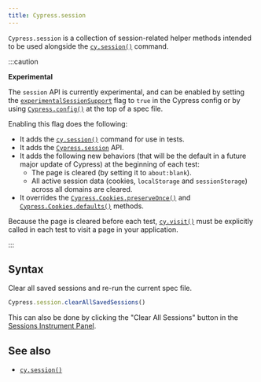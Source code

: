 ```yaml
---
title: Cypress.session
---
```


`Cypress.session` is a collection of session-related helper methods intended to
be used alongside the [`cy.session()`](/api/commands/session) command.

:::caution

**<Icon name="exclamation-triangle"></Icon> Experimental**

The `session` API is currently experimental, and can be enabled by setting the
[`experimentalSessionSupport`](/guides/references/experiments) flag to `true` in
the Cypress config or by using [`Cypress.config()`](/api/cypress-api/config) at
the top of a spec file.

Enabling this flag does the following:

- It adds the [`cy.session()`](/api/commands/session) command for use in tests.
- It adds the [`Cypress.session`](/api/cypress-api/session) API.
- It adds the following new behaviors (that will be the default in a future
  major update of Cypress) at the beginning of each test:
  - The page is cleared (by setting it to `about:blank`).
  - All active session data (cookies, `localStorage` and `sessionStorage`)
    across all domains are cleared.
- It overrides the
  [`Cypress.Cookies.preserveOnce()`](/api/cypress-api/cookies#Preserve-Once) and
  [`Cypress.Cookies.defaults()`](/api/cypress-api/cookies#Defaults) methods.

Because the page is cleared before each test,
[`cy.visit()`](/api/commands/visit) must be explicitly called in each test to
visit a page in your application.

:::

## Syntax

Clear all saved sessions and re-run the current spec file.

```javascript
Cypress.session.clearAllSavedSessions()
```

This can also be done by clicking the "Clear All Sessions" button in the
[Sessions Instrument Panel](/api/commands/session#The-Instrument-Panel).

<DocsImage src="/img/api/session/sessions-panel.png" alt="Sessions Instrument Panel" ></DocsImage>

## See also

- [`cy.session()`](/api/commands/session)
